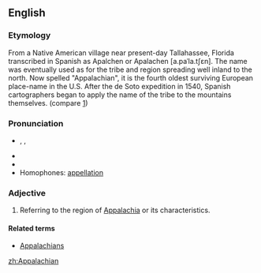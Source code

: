 ==English==

===Etymology===
From a Native American village near present-day Tallahassee, Florida transcribed in Spanish as Apalchen or Apalachen [a.paˈla.tʃɛn]. The name was eventually used as for the tribe and region spreading well inland to the north. Now spelled "Appalachian", it is the fourth oldest surviving European place-name in the U.S. After the de Soto expedition in 1540, Spanish cartographers began to apply the name of the tribe to the mountains themselves. (compare [http://en.wikipedia.org/wiki/Appalachia#Etymology_and_pronunciation])

===Pronunciation===
* {{a|US}} {{IPA|/ˌæpəˈleɪtʃən/}}, {{IPA|/ˌæpəˈlætʃən/}}, {{IPA|/ˌæpəˈleɪʃən/}}
* {{audio|en-us-Appalachian.ogg|Audio (US)}}
* {{rhymes|eɪʃən}}
* Homophones: [[appellation]]

===Adjective===
{{en-adj}}

# Referring to the region of [[Appalachia]] or its characteristics.

====Related terms====
* [[Appalachians]]

[[zh:Appalachian]]